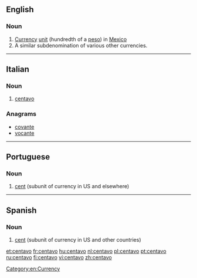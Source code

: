 ==English==
{{wikipedia}}

===Noun===
{{en-noun}}

# [[currency|Currency]] [[unit]] (hundredth of a [[peso]]) in [[Mexico]]
# A similar subdenomination of various other currencies.

[[Category:en:Currency]]

----
==Italian==

===Noun===
{{it-noun|centav|m|o|i}}

# [[#English|centavo]]

===Anagrams===
* [[covante#Italian|covante]]
* [[vocante#Italian|vocante]]

----
==Portuguese==

===Noun===
{{pt-noun|m}}

# [[cent]] (subunit of currency in US and elsewhere)

{{tbot entry|Portuguese|cent|2008|April|pt}}

----

==Spanish==

===Noun===
{{es-noun|m}}

# [[cent]] (subunit of currency in US and other countries)

[[et:centavo]]
[[fr:centavo]]
[[hu:centavo]]
[[nl:centavo]]
[[pl:centavo]]
[[pt:centavo]]
[[ru:centavo]]
[[fi:centavo]]
[[vi:centavo]]
[[zh:centavo]]
